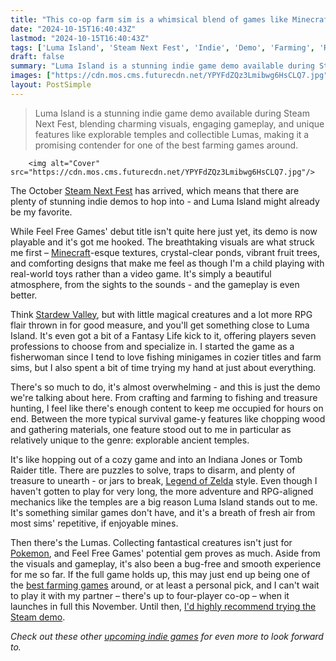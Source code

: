 ```yaml
---
title: "This co-op farm sim is a whimsical blend of games like Minecraft and Stardew Valley, and I'm obsessed after playing the Steam Next Fest demo"
date: "2024-10-15T16:40:43Z"
lastmod: "2024-10-15T16:40:43Z"
tags: ['Luma Island', 'Steam Next Fest', 'Indie', 'Demo', 'Farming', 'RPG', 'Adventure', 'Survival', 'Minecraft', 'Stardew Valley', 'Fantasy Life', 'Pokemon', 'The Legend of Zelda', 'Co-op']
draft: false
summary: "Luma Island is a stunning indie game demo available during Steam Next Fest, blending charming visuals, engaging gameplay, and unique features like explorable temples and collectible Lumas, making it a promising contender for one of the best farming games around."
images: ["https://cdn.mos.cms.futurecdn.net/YPYFdZQz3Lmibwg6HsCLQ7.jpg"]
layout: PostSimple
---
```

> Luma Island is a stunning indie game demo available during Steam Next Fest, blending charming visuals, engaging gameplay, and unique features like explorable temples and collectible Lumas, making it a promising contender for one of the best farming games around.


        <img alt="Cover" src="https://cdn.mos.cms.futurecdn.net/YPYFdZQz3Lmibwg6HsCLQ7.jpg"/>
        
The October [<u>Steam Next Fest</u>](https://www.gamesradar.com/tag/steam-next-fest/) has arrived, which means that there are plenty of stunning indie demos to hop into - and Luma Island might already be my favorite.

While Feel Free Games' debut title isn't quite here just yet, its demo is now playable and it's got me hooked. The breathtaking visuals are what struck me first – [<u>Minecraft</u>](https://www.gamesradar.com/minecraft-guide/)-esque textures, crystal-clear ponds, vibrant fruit trees, and comforting designs that make me feel as though I'm a child playing with real-world toys rather than a video game. It's simply a beautiful atmosphere, from the sights to the sounds - and the gameplay is even better.



Think [<u>Stardew Valley</u>](https://www.gamesradar.com/stardew-valley/), but with little magical creatures and a lot more RPG flair thrown in for good measure, and you'll get something close to Luma Island. It's even got a bit of a Fantasy Life kick to it, offering players seven professions to choose from and specialize in. I started the game as a fisherwoman since I tend to love fishing minigames in cozier titles and farm sims, but I also spent a bit of time trying my hand at just about everything.

There's so much to do, it's almost overwhelming - and this is just the demo we're talking about here. From crafting and farming to fishing and treasure hunting, I feel like there's enough content to keep me occupied for hours on end. Between the more typical survival game-y features like chopping wood and gathering materials, one feature stood out to me in particular as relatively unique to the genre: explorable ancient temples.

It's like hopping out of a cozy game and into an Indiana Jones or Tomb Raider title. There are puzzles to solve, traps to disarm, and plenty of treasure to unearth - or jars to break, [<u>Legend of Zelda</u>](https://www.gamesradar.com/games/action/the-legend-of-zelda/) style. Even though I haven't gotten to play for very long, the more adventure and RPG-aligned mechanics like the temples are a big reason Luma Island stands out to me. It's something similar games don't have, and it's a breath of fresh air from most sims' repetitive, if enjoyable mines.



Then there's the Lumas. Collecting fantastical creatures isn't just for [<u>Pokemon</u>](https://www.gamesradar.com/games/adventure/pokemon/), and Feel Free Games' potential gem proves as much. Aside from the visuals and gameplay, it's also been a bug-free and smooth experience for me so far. If the full game holds up, this may just end up being one of the [<u>best farming games</u>](https://www.gamesradar.com/best-farming-games/) around, or at least a personal pick, and I can't wait to play it with my partner – there's up to four-player co-op – when it launches in full this November. Until then, [I'd highly recommend trying the Steam demo](https://store.steampowered.com/app/2408820/Luma_Island/).

*Check out these other *[<u><em>upcoming indie games</em></u>](https://www.gamesradar.com/upcoming-indie-games/)* for even more to look forward to.*
        
